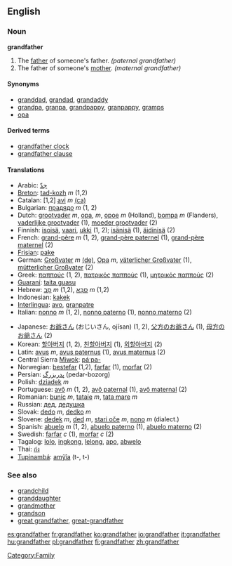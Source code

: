 ==English==
===Noun===
'''grandfather'''

#The [[father]] of someone's father. ''(paternal grandfather)''
#The father of someone's [[mother]]. ''(maternal grandfather)''

====Synonyms====
*[[granddad]], [[grandad]], [[grandaddy]]
*[[grandpa]], [[granpa]], [[grandpappy]], [[granpappy]], [[gramps]]
*[[opa]]


====Derived terms====
*[[grandfather clock]]
*[[grandfather clause]]

====Translations====
{{top}}
*Arabic: [[جدّ]]
*[[Breton]]: [[tad-kozh]] ''m'' (1,2)
*Catalan: [1,2] [[avi]] ''m'' [[:ca:avi|(ca)]] 
*Bulgarian: [[прадядо]] ''m'' (1, 2)
*Dutch: [[grootvader]] ''m'', [[opa]], ''m'', [[opoe]] ''m'' (Holland), [[bompa]] ''m'' (Flanders), [[vaderlijke grootvader]] (1), [[moeder grootvader]] (2)
*Finnish: [[isoisä]], [[vaari]], [[ukki]] (1, 2); [[isänisä]] (1), [[äidinisä]] (2)
*French: [[grand-père]] ''m'' (1, 2), [[grand-père paternel]] (1), [[grand-père maternel]] (2)
*[[Frisian]]: [[pake]]
*German: [[Großvater]] ''m'' [[:de:Großvater|(de)]], [[Opa]] ''m'', [[väterlicher Großvater]] (1), [[mütterlicher Großvater]] (2)
*Greek: [[παππούς]] (1, 2), [[πατρικός παππούς]] (1), [[μητρικός παππούς]] (2)
*[[Guaraní]]: [[taita guasu]]
*Hebrew: [[סב|סָב]] ''m'' (1,2), [[סבא|סַבָּא]] ''m'' (1,2)
*Indonesian: [[kakek]]
*[[Interlingua]]: [[avo]], [[granpatre]]
*Italian: [[nonno]] ''m'' (1, 2), [[nonno paterno]] (1), [[nonno materno]] (2)
{{mid}}
*Japanese: [[お爺さん]] (おじいさん, ojīsan) (1, 2), [[父方のお爺さん]] (1), [[母方のお爺さん]] (2)
*Korean: [[할아버지]] (1, 2), [[친할아버지]] (1), [[외할아버지]] (2)
*Latin: [[avus]] ''m'', [[avus paternus]] (1), [[avus maternus]] (2)
*Central Sierra [[Miwok]]: [[páˑpa-]]
*Norwegian: [[bestefar]] (1,2), [[farfar]] (1), [[morfar]] (2)
*Persian: [[پدربزرگ]] (pedar-bozorg)
*Polish: [[dziadek]] ''m''
*Portuguese: [[avô]] ''m'' (1, 2), [[avô paternal]] (1), [[avô maternal]] (2)
*Romanian: [[bunic]] ''m'', [[tataie]] ''m'', [[tata mare]] ''m''
*Russian: [[дед]], [[дедушка]]
*Slovak: [[dedo#Slovak|dedo]] ''m'', [[dedko]] ''m''
*Slovene: [[dedek]] ''m'', [[ded]] ''m'', [[stari oče]] ''m'', [[nono]] ''m'' (dialect.)
*Spanish: [[abuelo]] ''m'' (1, 2), [[abuelo paterno]] (1), [[abuelo materno]] (2)
*Swedish: [[farfar]] ''c'' (1), [[morfar]] ''c'' (2)
*Tagalog: [[lolo]], [[ingkong]], [[lelong]], [[apo]], [[abwelo]]
*Thai: [[ก๋ง]]
*[[Tupinambá]]: [[amỹîa]] (t-, t-)
{{bottom}}

===See also===
*[[grandchild]]
*[[granddaughter]]
*[[grandmother]]
*[[grandson]]
*[[great grandfather]], [[great-grandfather]]
[[Category:Family]]

[[es:grandfather]]
[[fr:grandfather]]
[[ko:grandfather]]
[[io:grandfather]]
[[it:grandfather]]
[[hu:grandfather]]
[[pl:grandfather]]
[[fi:grandfather]]
[[zh:grandfather]]
